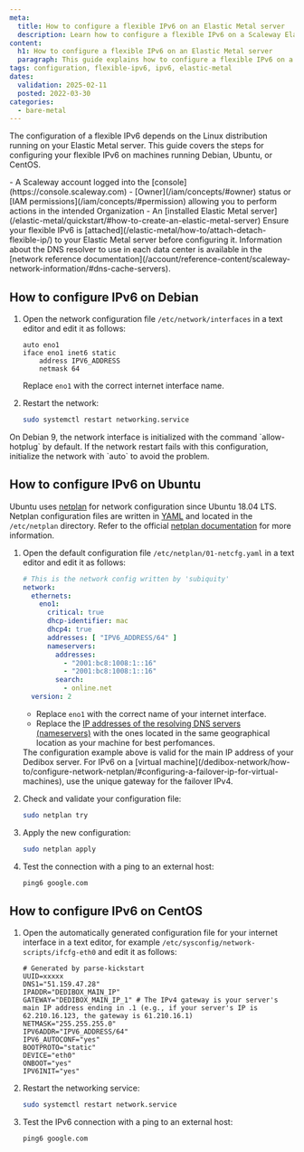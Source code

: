 ```yaml
---
meta:
  title: How to configure a flexible IPv6 on an Elastic Metal server
  description: Learn how to configure a flexible IPv6 on a Scaleway Elastic Metal server.
content:
  h1: How to configure a flexible IPv6 on an Elastic Metal server
  paragraph: This guide explains how to configure a flexible IPv6 on a Scaleway Elastic Metal server.
tags: configuration, flexible-ipv6, ipv6, elastic-metal
dates:
  validation: 2025-02-11
  posted: 2022-03-30
categories:
  - bare-metal
---
```



The configuration of a flexible IPv6 depends on the Linux distribution running on your Elastic Metal server. This guide covers the steps for configuring your flexible IPv6 on machines running Debian, Ubuntu, or CentOS.

<Requirements />
- A Scaleway account logged into the [console](https://console.scaleway.com)
- [Owner](/iam/concepts/#owner) status or [IAM permissions](/iam/concepts/#permission) allowing you to perform actions in the intended Organization
- An [installed Elastic Metal server](/elastic-metal/quickstart/#how-to-create-an-elastic-metal-server)

<Message type="note">
  Ensure your flexible IPv6 is [attached](/elastic-metal/how-to/attach-detach-flexible-ip/) to your Elastic Metal server before configuring it.
</Message>

<Message type="tip">
  Information about the DNS resolver to use in each data center is available in the [network reference documentation](/account/reference-content/scaleway-network-information/#dns-cache-servers).
</Message>

## How to configure IPv6 on Debian

1. Open the network configuration file `/etc/network/interfaces` in a text editor and edit it as follows:
    ```plaintext
    auto eno1
    iface eno1 inet6 static
        address IPV6_ADDRESS
        netmask 64
    ```
    Replace `eno1` with the correct internet interface name.

2. Restart the network:
    ```bash
    sudo systemctl restart networking.service
    ```

<Message type="tip">
  On Debian 9, the network interface is initialized with the command `allow-hotplug` by default. If the network restart fails with this configuration, initialize the network with `auto` to avoid the problem.
</Message>

## How to configure IPv6 on Ubuntu

Ubuntu uses [netplan](https://netplan.io) for network configuration since Ubuntu 18.04 LTS. Netplan configuration files are written in [YAML](https://yaml.org) and located in the `/etc/netplan` directory. Refer to the official [netplan documentation](https://netplan.readthedocs.io/en/stable/examples/) for more information.

1. Open the default configuration file `/etc/netplan/01-netcfg.yaml` in a text editor and edit it as follows:
    ```yaml
    # This is the network config written by 'subiquity'
    network:
      ethernets:
        eno1:
          critical: true
          dhcp-identifier: mac
          dhcp4: true
          addresses: [ "IPV6_ADDRESS/64" ]
          nameservers:
            addresses:
              - "2001:bc8:1008:1::16"
              - "2001:bc8:1008:1::16"
            search:
              - online.net
      version: 2
    ```
    - Replace `eno1` with the correct name of your internet interface.
    - Replace the [IP addresses of the resolving DNS servers (nameservers)](/account/reference-content/scaleway-network-information/#dns-cache-servers) with the ones located in the same geographical location as your machine for best perfomances.

    <Message type="note">
      The configuration example above is valid for the main IP address of your Dedibox server. For IPv6 on a [virtual machine](/dedibox-network/how-to/configure-network-netplan/#configuring-a-failover-ip-for-virtual-machines), use the unique gateway for the failover IPv4.
    </Message>

2. Check and validate your configuration file:
    ```bash
    sudo netplan try
    ```

3. Apply the new configuration:
    ```bash
    sudo netplan apply
    ```

4. Test the connection with a ping to an external host:
    ```bash
    ping6 google.com
    ```

## How to configure IPv6 on CentOS

1. Open the automatically generated configuration file for your internet interface in a text editor, for example `/etc/sysconfig/network-scripts/ifcfg-eth0` and edit it as follows:
    ```plaintext
    # Generated by parse-kickstart
    UUID=xxxxx
    DNS1="51.159.47.28"
    IPADDR="DEDIBOX_MAIN_IP"
    GATEWAY="DEDIBOX_MAIN_IP_1" # The IPv4 gateway is your server's main IP address ending in .1 (e.g., if your server's IP is 62.210.16.123, the gateway is 61.210.16.1)
    NETMASK="255.255.255.0"
    IPV6ADDR="IPV6_ADDRESS/64"
    IPV6_AUTOCONF="yes"
    BOOTPROTO="static"
    DEVICE="eth0"
    ONBOOT="yes"
    IPV6INIT="yes"
    ```

2. Restart the networking service:
    ```bash
    sudo systemctl restart network.service
    ```

3. Test the IPv6 connection with a ping to an external host:
    ```bash
    ping6 google.com
    ```